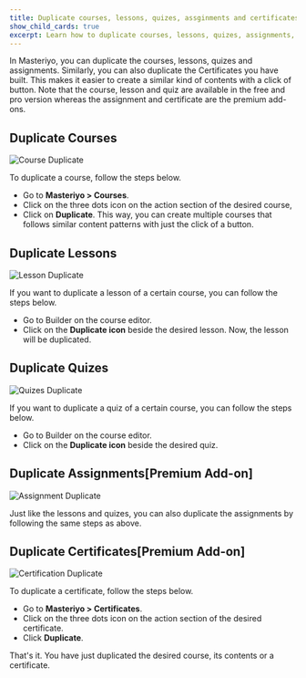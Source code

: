 ```yaml
---
title: Duplicate courses, lessons, quizes, assginments and certificates?
show_child_cards: true
excerpt: Learn how to duplicate courses, lessons, quizes, assignments, etc and certificates.
---
```


In Masteriyo, you can duplicate the courses, lessons, quizes and assignments. Similarly, you can also duplicate the Certificates you have built. This makes it easier to create a similar kind of contents with a click of button. Note that the course, lesson and quiz are available in the free and pro version whereas the assignment and certificate are the premium add-ons.

## Duplicate Courses

![Course Duplicate](https://user-images.githubusercontent.com/75772539/218990351-31bc971d-14af-41e0-894b-3f9b2a2c0717.png)

To duplicate a course, follow the steps below.

- Go to **Masteriyo > Courses**.
- Click on the three dots icon on the action section of the desired course,
- Click on **Duplicate**.
  This way, you can create multiple courses that follows similar content patterns with just the click of a button.

## Duplicate Lessons

![Lesson Duplicate](https://user-images.githubusercontent.com/75772539/218990335-5532a231-9e3b-4def-896c-acf532b1b393.png)

If you want to duplicate a lesson of a certain course, you can follow the steps below.

- Go to Builder on the course editor.
- Click on the **Duplicate icon** beside the desired lesson.
  Now, the lesson will be duplicated.

## Duplicate Quizes

![Quizes Duplicate](https://user-images.githubusercontent.com/75772539/219321933-f1e52b79-8c1e-455d-9434-2907a9226410.png)

If you want to duplicate a quiz of a certain course, you can follow the steps below.

- Go to Builder on the course editor.
- Click on the **Duplicate icon** beside the desired quiz.

## Duplicate Assignments[Premium Add-on]

![Assignment Duplicate](https://user-images.githubusercontent.com/75772539/218990371-0c95e422-874b-4774-bdf8-8c9bc484e4a4.png)

Just like the lessons and quizes, you can also duplicate the assignments by following the same steps as above.

## Duplicate Certificates[Premium Add-on]

![Certification Duplicate](https://user-images.githubusercontent.com/75772539/218990361-f1de6160-a4c4-4501-bbdb-9921b24d8017.png)

To duplicate a certificate, follow the steps below.

- Go to **Masteriyo > Certificates**.
- Click on the three dots icon on the action section of the desired certificate.
- Click **Duplicate**.

That's it. You have just duplicated the desired course, its contents or a certificate.
